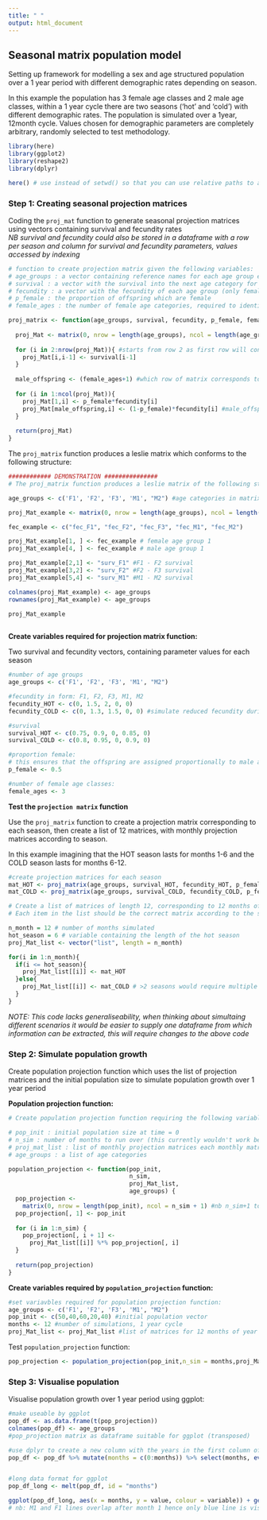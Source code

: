 ```yaml
---
title: " "
output: html_document
---
```


## Seasonal matrix population model


Setting up framework for modelling a sex and age structured population over a 1 year period with different demographic rates depending on season.

In this example the population has 3 female age classes and 2 male age classes, within a 1 year cycle there are two seasons ('hot' and 'cold') with different demographic rates. The population is simulated over a 1year, 12month cycle. Values chosen for demographic parameters are completely arbitrary, randomly selected to test methodology. 


```r
library(here)
library(ggplot2)
library(reshape2)
library(dplyr)

here() # use instead of setwd() so that you can use relative paths to access scripts
```

### Step 1: Creating seasonal projection matrices
  
    
Coding the `proj_mat` function to generate seasonal projection matrices using vectors containing survival and fecundity rates  
*NB survival and fecundity could also be stored in a dataframe with a row per season and column for survival and fecundity parameters, values accessed by indexing*

```r
# function to create projection matrix given the following variables: 
# age_groups : a vector containing reference names for each age group e.g. F1, F2, F3, M1, M2
# survival : a vector with the survival into the next age category for each age group, in the same order as the age_groups vector
# fecundity : a vector with the fecundity of each age group (only females reproduce), in the same order as the age_groups vector
# p_female : the proportion of offspring which are female
# female_ages : the number of female age categories, required to identify which row of the proj mat corresponds to the first male age group

proj_matrix <- function(age_groups, survival, fecundity, p_female, female_ages){
  
  proj_Mat <- matrix(0, nrow = length(age_groups), ncol = length(age_groups)) #projection matrix template
  
  for (i in 2:nrow(proj_Mat)){ #starts from row 2 as first row will contain fecundity 
    proj_Mat[i,i-1] <- survival[i-1]
  } 
  
  male_offspring <- (female_ages+1) #which row of matrix corresponds to male offspring
  
  for (i in 1:ncol(proj_Mat)){
    proj_Mat[1,i] <- p_female*fecundity[i]
    proj_Mat[male_offspring,i] <- (1-p_female)*fecundity[i] #male_offspring variable selects row corresponding to first male age category
  }
  
  return(proj_Mat)
}
```

The `proj_matrix` function produces a leslie matrix which conforms to the following structure: 

```r
############ DEMONSTRATION ###############
# The proj_matrix function produces a leslie matrix of the following structure: 

age_groups <- c('F1', 'F2', 'F3', 'M1', "M2") #age categories in matrix

proj_Mat_example <- matrix(0, nrow = length(age_groups), ncol = length(age_groups)) #projection matrix template

fec_example <- c("fec_F1", "fec_F2", "fec_F3", "fec_M1", "fec_M2")

proj_Mat_example[1, ] <- fec_example # female age group 1
proj_Mat_example[4, ] <- fec_example # male age group 1

proj_Mat_example[2,1] <- "surv_F1" #F1 - F2 survival
proj_Mat_example[3,2] <- "surv_F2" #F2 - F3 survival
proj_Mat_example[5,4] <- "surv_M1" #M1 - M2 survival

colnames(proj_Mat_example) <- age_groups
rownames(proj_Mat_example) <- age_groups

proj_Mat_example
  
```

**Create variables required for projection matrix function:**

Two survival and fecundity vectors, containing parameter values for each season

```r

#number of age groups
age_groups <- c('F1', 'F2', 'F3', 'M1', "M2")

#fecundity in form: F1, F2, F3, M1, M2
fecundity_HOT <- c(0, 1.5, 2, 0, 0)
fecundity_COLD <- c(0, 1.3, 1.5, 0, 0) #simulate reduced fecundity during cold season

#survival 
survival_HOT <- c(0.75, 0.9, 0, 0.85, 0)
survival_COLD <- c(0.8, 0.95, 0, 0.9, 0)

#proportion female:
# this ensures that the offspring are assigned proportionally to male and female sex classes
p_female <- 0.5

#number of female age classes:
female_ages <- 3 

```

**Test the `projection matrix` function**

Use the `proj_matrix` function to create a projection matrix corresponding to each season, then create a list of 12 matrices, with monthly projection matrices according to season.  

In this example imagining that the HOT season lasts for months 1-6 and the COLD season lasts for months 6-12.

```r
#create projection matrices for each season
mat_HOT <- proj_matrix(age_groups, survival_HOT, fecundity_HOT, p_female, female_ages)
mat_COLD <- proj_matrix(age_groups, survival_COLD, fecundity_COLD, p_female, female_ages)

# Create a list of matrices of length 12, corresponding to 12 months of year
# Each item in the list should be the correct matrix according to the season e.g. items 1-6 are mat_HOT and 6-12 are mat_COLD

n_month = 12 # number of months simulated
hot_season = 6 # variable containing the length of the hot season
proj_Mat_list <- vector("list", length = n_month)

for(i in 1:n_month){
  if(i <= hot_season){
    proj_Mat_list[[i]] <- mat_HOT 
  }else{
    proj_Mat_list[[i]] <- mat_COLD # >2 seasons would require multiple if statements
  }
}

```
*NOTE: This code lacks generaliseability, when thinking about simultaing different scenarios it would be easier to supply one dataframe from which information can be extracted, this will require changes to the above code*

### Step 2: Simulate population growth

Create population projection function which uses the list of projection matrices and the initial population size to simulate population growth over 1 year period

**Population projection function:**

```r
# Create population projection function requiring the following variables:

# pop_init : initial population size at time = 0
# n_sim : number of months to run over (this currently wouldn't work beyond 1 year period)
# proj_mat_list : list of monthly projection matrices each monthly matrix contains the appropriate  seasonal demographic rates.
# age_groups : a list of age categories

population_projection <- function(pop_init,
                                  n_sim,
                                  proj_Mat_list,
                                  age_groups) {
  pop_projection <-
    matrix(0, nrow = length(pop_init), ncol = n_sim + 1) #nb n_sim+1 to account for initial population in col 1
  pop_projection[, 1] <- pop_init 
  
  for (i in 1:n_sim) {
    pop_projection[, i + 1] <-
      proj_Mat_list[[i]] %*% pop_projection[, i]
  }
 
  return(pop_projection)
}

```

**Create variables required by `population_projection` function:**


```r

#set variavbles required for population projection function:
age_groups <- c('F1', 'F2', 'F3', 'M1', "M2")
pop_init <- c(50,40,60,20,40) #initial population vector
months <- 12 #number of simulations, 1 year cycle
proj_Mat_list <- proj_Mat_list #list of matrices for 12 months of year

```

Test `population_projection` function:

```r
pop_projection <- population_projection(pop_init,n_sim = months,proj_Mat_list, age_groups)

```

### Step 3: Visualise population

Visualise population growth over 1 year period using ggplot:

```r
#make useable by ggplot
pop_df <- as.data.frame(t(pop_projection))
colnames(pop_df) <- age_groups
#pop_projection matrix as dataframe suitable for ggplot (transposed)

#use dplyr to create a new column with the years in the first column of the df
pop_df <- pop_df %>% mutate(months = c(0:months)) %>% select(months, everything())


#long data format for ggplot
pop_df_long <- melt(pop_df, id = "months")

ggplot(pop_df_long, aes(x = months, y = value, colour = variable)) + geom_line()
# nb: M1 and F1 lines overlap after month 1 hence only blue line is visible

```

